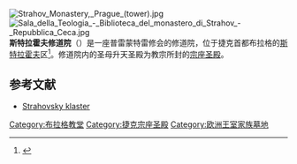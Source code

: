 [[Image:Strahov_Monastery,_Prague_(tower).jpg|thumb]]
[[File:Sala_della_Teologia_-_Biblioteca_del_monastero_di_Strahov_-_Repubblica_Ceca.jpg|thumb]]
'''斯特拉霍夫修道院'''（{{lang-cs|Strahovský klášter}}）是一座普雷蒙特雷修会的修道院，位于捷克首都布拉格的[[斯特拉霍夫|斯特拉霍夫]]区<ref>{{web cite|url=http://www.newadvent.org/cathen/14312a.htm|title=Abbey of Strahov|work=[[Catholic_Encyclopedia|Catholic Encyclopedia]]|accessdate=2009-07-20|archive-date=2009-10-29|archive-url=https://web.archive.org/web/20091029213342/http://www.newadvent.org/cathen/14312a.htm|dead-url=no}}</ref>。修道院内的圣母升天圣殿为教宗所封的[[宗座圣殿|宗座圣殿]]。

==参考文献==
* [http://www.strahovskyklaster.cz/webmagazine/home.asp?idk=257 Strahovsky klaster] {{Wayback|url=http://www.strahovskyklaster.cz/webmagazine/home.asp?idk=257 |date=20090602222628 }}
<references/>

{{coord|50.086|N|14.390|E|display=title|source:dewiki}}

{{Commonscat|Strahov Monastery}}

[[Category:布拉格教堂|Category:布拉格教堂]]
[[Category:捷克宗座圣殿|Category:捷克宗座圣殿]]
[[Category:欧洲王室家族墓地|Category:欧洲王室家族墓地]]

{{DEFAULTSORT:Strahov Monastery}}